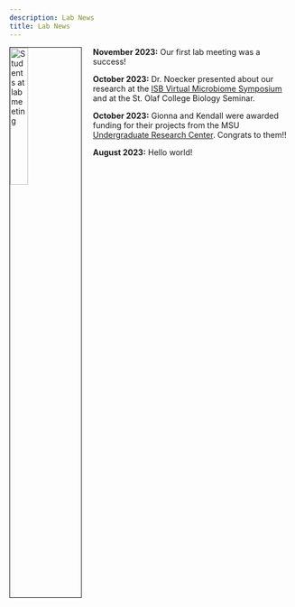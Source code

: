 ```yaml
---
description: Lab News
title: Lab News
---
```



<img alt = 'Students at lab meeting' width='25%' src='/images/labMeeting1.jpg' align='left' style='margin:0px 20px 10px 0px' border='1px'/>

**November 2023:** Our first lab meeting was a success!  

**October 2023:** Dr. Noecker presented about our research at the [ISB Virtual Microbiome Symposium](https://isbscience.org/microbiome2023/) and at the St. Olaf College Biology Seminar. 

**October 2023:** Gionna and Kendall were awarded funding for their projects from the MSU [Undergraduate Research Center](https://research.mnsu.edu/undergraduate-research-center/undergraduate-research-center-student-funding/research-grants/). Congrats to them!!

**August 2023:** Hello world!

